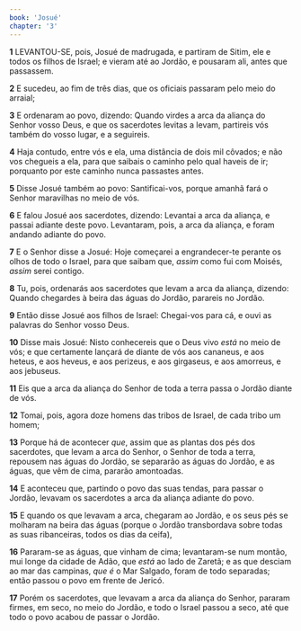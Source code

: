 ```yaml
---
book: 'Josué'
chapter: '3'
---
```


**1** LEVANTOU-SE, pois, Josué de madrugada, e partiram de Sitim, ele e todos os filhos de Israel; e vieram até ao Jordão, e pousaram ali, antes que passassem.

**2** E sucedeu, ao fim de três dias, que os oficiais passaram pelo meio do arraial;

**3** E ordenaram ao povo, dizendo: Quando virdes a arca da aliança do Senhor vosso Deus, e que os sacerdotes levitas a levam, partireis vós também do vosso lugar, e a seguireis.

**4** Haja contudo, entre vós e ela, uma distância de dois mil côvados; e não vos chegueis a ela, para que saibais o caminho pelo qual haveis de ir; porquanto por este caminho nunca passastes antes.

**5** Disse Josué também ao povo: Santificai-vos, porque amanhã fará o Senhor maravilhas no meio de vós.

**6** E falou Josué aos sacerdotes, dizendo: Levantai a arca da aliança, e passai adiante deste povo. Levantaram, pois, a arca da aliança, e foram andando adiante do povo.

**7** E o Senhor disse a Josué: Hoje começarei a engrandecer-te perante os olhos de todo o Israel, para que saibam que, _assim_ como fui com Moisés, _assim_ serei contigo.

**8** Tu, pois, ordenarás aos sacerdotes que levam a arca da aliança, dizendo: Quando chegardes à beira das águas do Jordão, parareis no Jordão.

**9** Então disse Josué aos filhos de Israel: Chegai-vos para cá, e ouvi as palavras do Senhor vosso Deus.

**10** Disse mais Josué: Nisto conhecereis que o Deus vivo _está_ no meio de vós; e que certamente lançará de diante de vós aos cananeus, e aos heteus, e aos heveus, e aos perizeus, e aos girgaseus, e aos amorreus, e aos jebuseus.

**11** Eis que a arca da aliança do Senhor de toda a terra passa o Jordão diante de vós.

**12** Tomai, pois, agora doze homens das tribos de Israel, de cada tribo um homem;

**13** Porque há de acontecer _que_, assim que as plantas dos pés dos sacerdotes, que levam a arca do Senhor, o Senhor de toda a terra, repousem nas águas do Jordão, se separarão as águas do Jordão, e as águas, que vêm de cima, pararão amontoadas.

**14** E aconteceu que, partindo o povo das suas tendas, para passar o Jordão, levavam os sacerdotes a arca da aliança adiante do povo.

**15** E quando os que levavam a arca, chegaram ao Jordão, e os seus pés se molharam na beira das águas (porque o Jordão transbordava sobre todas as suas ribanceiras, todos os dias da ceifa),

**16** Pararam-se as águas, que vinham de cima; levantaram-se num montão, mui longe da cidade de Adão, que _está_ ao lado de Zaretã; e as que desciam ao mar das campinas, _que é_ o Mar Salgado, foram de todo separadas; então passou o povo em frente de Jericó.

**17** Porém os sacerdotes, que levavam a arca da aliança do Senhor, pararam firmes, em seco, no meio do Jordão, e todo o Israel passou a seco, até que todo o povo acabou de passar o Jordão.
